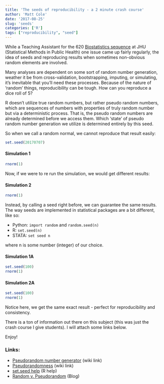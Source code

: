 ```yaml
---
title: 'The seeds of reproducibility - a 2 minute crash course'
author: 'Matt Cole'
date: '2017-08-25'
slug: 'seeds'
categories: ['R']
tags: ["reproducibility", "seed"]
---
```


While a Teaching Assistant for the 620 [Biostatistics sequence](http://www.jhsph.edu/courses/course/17963/2013/140.623.01/statistical-methods-in-public-health-iii) at JHU (Statistical Methods in Public Health) one issue came up fairly regularly, the idea of seeds and reproducing results when sometimes non-obvious random elements are involved.

Many analyses are dependent on some sort of random number generation, weather it be from cross-validation, bootstrapping, imputing, or simulating, it's inevitable that you'll need these processes. Because of the nature of 'random' things, reproducibility can be tough. How can you reproduce a dice roll of 5? 

R doesn't utilize true random numbers, but rather pseudo random numbers, which are sequences of numbers with properties of truly random number but via a deterministic process. That is, the pseudo random numbers are already determined before we access them. Which 'state' of pseudo random number generation we utilize is determined entirely by this seed.

So when we call a random normal, we cannot reproduce that result easily:

```r
set.seed(20170707)
```

#### Simulation 1

```r
rnorm(1)
```

Now, if we were to re run the simulation, we would get different results:

#### Simulation 2

```r
rnorm(1)
```

Instead, by calling a seed right before, we can guarantee the same results.
The way seeds are implemented in statistical packages are a bit different, like so:

 * Python: `import random` and `random.seed(n)`
 * R: `set.seed(n)`
 * STATA: `set seed n`

where n is some number (integer) of our choice.

#### Simulation 1A

```r
set.seed(100)
rnorm(1)
```

#### Simulation 2A

```r
set.seed(100)
rnorm(1)
```

Notice here, we get the same exact result - perfect for reproducibility and consistency. 

There is a ton of information out there on this subject (this was just the crash course I give students). I will attach some links below.

Enjoy!

### Links:
 * [Pseudorandom number generator](https://en.wikipedia.org/wiki/Pseudorandom_number_generator) (wiki link)
 * [Pseudorandomness](https://en.wikipedia.org/wiki/Pseudorandomness) (wiki link)
 * [set.seed help](https://stat.ethz.ch/R-manual/R-devel/library/base/html/Random.html) (R help)
 * [Random v. Pseudorandom](https://boallen.com/random-numbers.html) (Blog)


